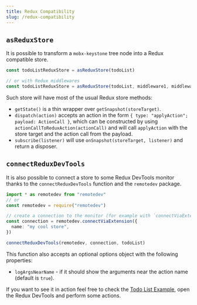 ```yaml
---
title: Redux Compatibility
slug: /redux-compatibility
---
```


## `asReduxStore`

It is possible to transform a `mobx-keystone` tree node into a Redux compatible store.

```ts
const todoListReduxStore = asReduxStore(todoList)

// or with Redux middlewares
const todoListReduxStore = asReduxStore(todoList, middleware1, middleware2)
```

Such store will have most of the usual Redux store methods:

- `getState()` is a thin wrapper over `getSnapshot(storeTarget)`.
- `dispatch(action)` accepts an action in the form `{ type: "applyAction"; payload: ActionCall }`, which can be constructed by using `actionCallToReduxAction(actionCall)` and will call `applyAction` with the store target and the action call from the payload.
- `subscribe(listener)` will use `onSnapshot(storeTarget, listener)` and return a disposer.

## `connectReduxDevTools`

It is also possible to connect a store to some Redux DevTools monitor thanks to the `connectReduxDevTools` function and the `remotedev` package.

```ts
import * as remotedev from "remotedev"
// or
const remotedev = require("remotedev")

// create a connection to the monitor (for example with `connectViaExtension`)
const connection = remotedev.connectViaExtension({
  name: "my cool store",
})

connectReduxDevTools(remotedev, connection, todoList)
```

This function also accepts an optional options object with the following properties:

- `logArgsNearName` - if it should show the arguments near the action name (default is `true`).

If you want to see it in action feel free to check the [Todo List Example](./examples/todoList/todoList.mdx), open the Redux DevTools and perform some actions.
